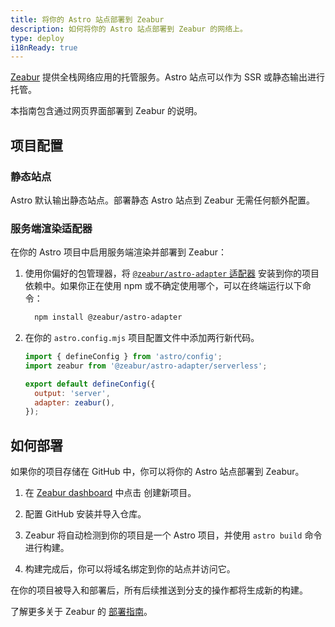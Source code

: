 ```yaml
---
title: 将你的 Astro 站点部署到 Zeabur
description: 如何将你的 Astro 站点部署到 Zeabur 的网络上。
type: deploy
i18nReady: true
---
```

[Zeabur](https://zeabur.com) 提供全栈网络应用的托管服务。Astro 站点可以作为 SSR 或静态输出进行托管。

本指南包含通过网页界面部署到 Zeabur 的说明。

## 项目配置

### 静态站点

Astro 默认输出静态站点。部署静态 Astro 站点到 Zeabur 无需任何额外配置。

### 服务端渲染适配器

在你的 Astro 项目中启用服务端渲染并部署到 Zeabur：

1. 使用你偏好的包管理器，将 [`@zeabur/astro-adapter` 适配器](https://www.npmjs.com/package/@zeabur/astro-adapter) 安装到你的项目依赖中。如果你正在使用 npm 或不确定使用哪个，可以在终端运行以下命令：

    ```bash
      npm install @zeabur/astro-adapter
    ```

2. 在你的 `astro.config.mjs` 项目配置文件中添加两行新代码。

    ```js title="astro.config.mjs" ins={2, 5-6}
    import { defineConfig } from 'astro/config';
    import zeabur from '@zeabur/astro-adapter/serverless';

    export default defineConfig({
      output: 'server',
      adapter: zeabur(),
    });
    ```

## 如何部署

如果你的项目存储在 GitHub 中，你可以将你的 Astro 站点部署到 Zeabur。

1. 在 [Zeabur dashboard](https://dash.zeabur.com) 中点击 <kbd>创建新项目</kbd>。

2. 配置 GitHub 安装并导入仓库。

3. Zeabur 将自动检测到你的项目是一个 Astro 项目，并使用 `astro build` 命令进行构建。

4. 构建完成后，你可以将域名绑定到你的站点并访问它。

在你的项目被导入和部署后，所有后续推送到分支的操作都将生成新的构建。

了解更多关于 Zeabur 的 [部署指南](https://zeabur.com/docs/get-started/)。
